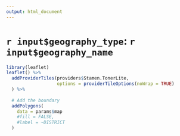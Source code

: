 ```yaml
---
output: html_document
---
```

# `r input$geography_type`: `r input$geography_name`

```r
library(leaflet)
leaflet() %>%
  addProviderTiles(providers$Stamen.TonerLite,
                   options = providerTileOptions(noWrap = TRUE)
  ) %>%
      
  # Add the boundary
  addPolygons(
    data = params$map
    #fill = FALSE,
    #label = ~DISTRICT
  )
```